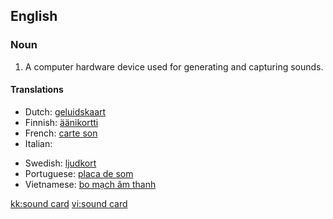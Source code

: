 ==English==

===Noun===
{{en-noun|s}}

# A computer hardware device used for generating and capturing sounds.

====Translations====
{{trans-top|A computer hardware device used for generating and capturing sounds}}
* Dutch: [[geluidskaart]]
* Finnish: [[äänikortti]]
* French: [[carte son]] {{f}}
* Italian: {{t|it|scheda audio|f}}
{{trans-mid}}
* Swedish: [[ljudkort]]
* Portuguese: [[placa de som]]
* Vietnamese: [[bo mạch âm thanh]]
{{trans-bottom}}

[[kk:sound card]]
[[vi:sound card]]